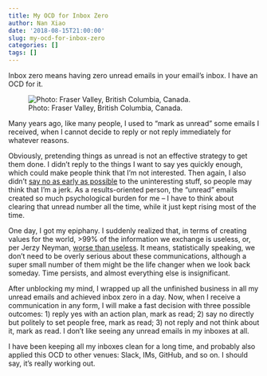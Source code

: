 ```yaml
---
title: My OCD for Inbox Zero
author: Nan Xiao
date: '2018-08-15T21:00:00'
slug: my-ocd-for-inbox-zero
categories: []
tags: []
---
```


Inbox zero means having zero unread emails in your email's inbox. I have an OCD for it.

![Photo: Fraser Valley, British Columbia, Canada.](/image/fraser-valley.jpg)

Many years ago, like many people, I used to "mark as unread" some emails I received, when I cannot decide to reply or not reply immediately for whatever reasons.

Obviously, pretending things as unread is not an effective strategy to get them done. I didn't reply to the things I want to say yes quickly enough, which could make people think that I'm not interested. Then again, I also didn't [say no as early as possible](https://nanx.me/blog/post/learn-to-say-no-the-hard-way/) to the uninteresting stuff, so people may think that I'm a jerk. As a results-oriented person, the "unread" emails created so much psychological burden for me -- I have to think about clearing that unread number all the time, while it just kept rising most of the time.

One day, I got my epiphany. I suddenly realized that, in terms of creating values for the world, >99% of the information we exchange is useless, or, per Jerzy Neyman, [worse than useless](https://andrewgelman.com/2014/05/23/neyman-really-say-fishers-work-easy-get-right-answer-never-define-question-fisher-really-describe-neyman-theorem-proving-poseur-wouldnt-re/). It means, statistically speaking, we don't need to be overly serious about these communications, although a super small number of them might be the life changer when we look back someday. Time persists, and almost everything else is insignificant.

After unblocking my mind, I wrapped up all the unfinished business in all my unread emails and achieved inbox zero in a day. Now, when I receive a communication in any form, I will make a fast decision with three possible outcomes: 1) reply yes with an action plan, mark as read; 2) say no directly but politely to set people free, mark as read; 3) not reply and not think about it, mark as read. I don't like seeing any unread emails in my inboxes at all.

I have been keeping all my inboxes clean for a long time, and probably also applied this OCD to other venues: Slack, IMs, GitHub, and so on. I should say, it's really working out.
